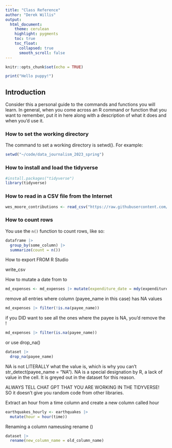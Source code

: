 ```yaml
---
title: "Class Reference"
author: "Derek Willis"
output:
  html_document:
    theme: cerulean
    highlight: pygments
    toc: true
    toc_float:
      collapsed: true
      smooth_scroll: false
---
```


```r
knitr::opts_chunk$set(echo = TRUE)
```

```r
print("Hello puppy!")
```

## Introduction

Consider this a personal guide to the commands and functions you will learn. In general, when you come across an R command or function that you want to remember, put it in here along with a description of what it does and when you'd use it.

### How to set the working directory

The command to set a working directory is setwd(). For example:

```r
setwd("~/code/data_journalism_2023_spring")
```

### How to install and load the tidyverse

```r
#install.packages("tidyverse")
library(tidyverse)
```

### How to read in a CSV file from the Internet

```r
wes_moore_contributions <- read_csv("https://raw.githubusercontent.com/stephenneukam/CNS_Annapolis/main/Campaign_finance/Moore_ContributionsList.csv")
```

### How to count rows

You use the `n()` function to count rows, like so:

```r
dataframe |>
  group_by(some_column) |>
  summarize(count = n())
```

How to export FROM R Studio 

write_csv

How to mutate a date from <chr> to <date>  
```r

md_expenses <- md_expenses |> mutate(expenditure_date = mdy(expenditure_date))


```

remove all entries where column (payee_name in this case) has NA values 

```r
md_expenses |> filter(!is.na(payee_name))
```

if you DID want to see all the ones where the payee is NA, you'd remove the ! 
```r
md_expenses |> filter(is.na(payee_name))

```

or use drop_na()
```r
dataset |> 
  drop_na(payee_name)
```

NA is not LITERALLY what the value is, which is why you can't str_detect(payee_name = "NA"). NA is a special designation by R, a lack of value in the cell. It is greyed out in the dataset for this reason. 

ALWAYS TELL CHAT GPT THAT YOU ARE WORKING IN THE TIDYVERSE! SO it doesn't give you random code from other libraries. 


Extract an hour from a time column and create a new column called hour 
```r
earthquakes_hourly <- earthquakes |> 
  mutate(hour = hour(time))
```

Renaming a column nameusing rename ()

```r
dataset |> 
  rename(new_column_name = old_column_name)
```
